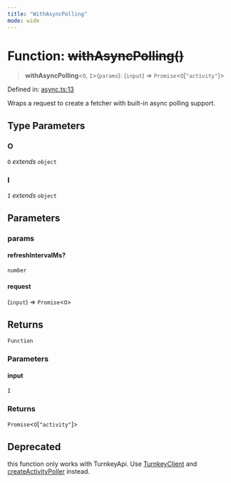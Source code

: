 ```yaml
---
title: "WithAsyncPolling"
mode: wide
---
```

  
# Function: ~~withAsyncPolling()~~

> **withAsyncPolling**\<`O`, `I`\>(`params`): (`input`) => `Promise`\<`O`\[`"activity"`\]\>

Defined in: [async.ts:13](https://github.com/tkhq/sdk/blob/ee72856c3f450731d7501ab05001215768b71500/packages/http/src/async.ts#L13)

Wraps a request to create a fetcher with built-in async polling support.

## Type Parameters

### O

`O` *extends* `object`

### I

`I` *extends* `object`

## Parameters

### params

#### refreshIntervalMs?

`number`

#### request

(`input`) => `Promise`\<`O`\>

## Returns

`Function`

### Parameters

#### input

`I`

### Returns

`Promise`\<`O`\[`"activity"`\]\>

## Deprecated

this function only works with TurnkeyApi.
Use [TurnkeyClient](../../TurnkeyClient/readme) and [createActivityPoller](../createActivityPoller/readme) instead.
